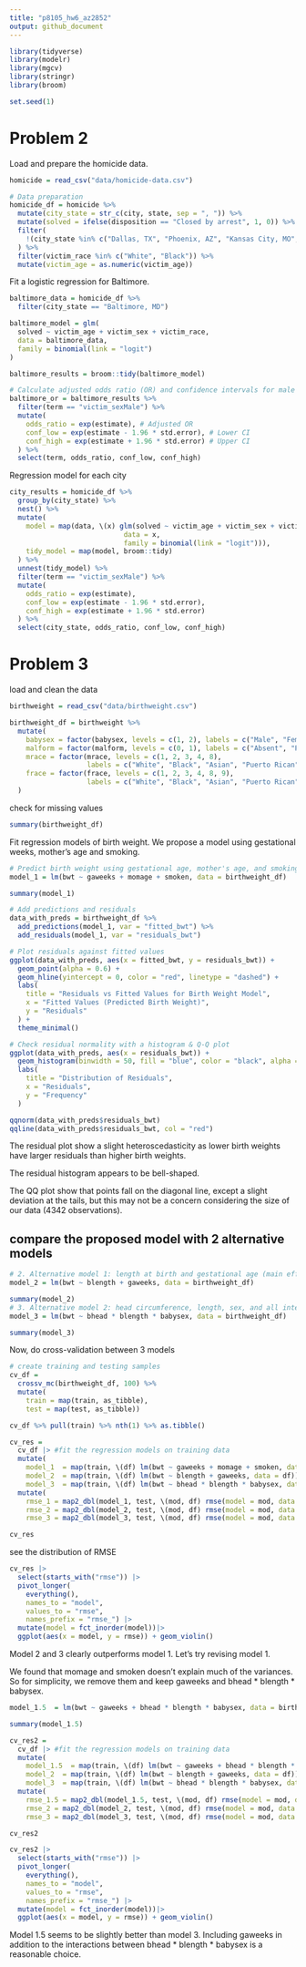 ```yaml
---
title: "p8105_hw6_az2852"
output: github_document
---
```


```r
library(tidyverse)
library(modelr)
library(mgcv)
library(stringr)
library(broom)
```

```r
set.seed(1)
```

# Problem 2
Load and prepare the homicide data.
```r
homicide = read_csv("data/homicide-data.csv")

# Data preparation
homicide_df = homicide %>%
  mutate(city_state = str_c(city, state, sep = ", ")) %>%
  mutate(solved = ifelse(disposition == "Closed by arrest", 1, 0)) %>%
  filter(
    !(city_state %in% c("Dallas, TX", "Phoenix, AZ", "Kansas City, MO", "Tulsa, AL"))
  ) %>%
  filter(victim_race %in% c("White", "Black")) %>%
  mutate(victim_age = as.numeric(victim_age))
```
Fit a logistic regression for Baltimore.
```r
baltimore_data = homicide_df %>%
  filter(city_state == "Baltimore, MD")

baltimore_model = glm(
  solved ~ victim_age + victim_sex + victim_race,
  data = baltimore_data,
  family = binomial(link = "logit")
)

baltimore_results = broom::tidy(baltimore_model)

# Calculate adjusted odds ratio (OR) and confidence intervals for male vs female victims
baltimore_or = baltimore_results %>%
  filter(term == "victim_sexMale") %>%
  mutate(
    odds_ratio = exp(estimate), # Adjusted OR
    conf_low = exp(estimate - 1.96 * std.error), # Lower CI
    conf_high = exp(estimate + 1.96 * std.error) # Upper CI
  ) %>%
  select(term, odds_ratio, conf_low, conf_high)

```

Regression model for each city
```r
city_results = homicide_df %>%
  group_by(city_state) %>%
  nest() %>%
  mutate(
    model = map(data, \(x) glm(solved ~ victim_age + victim_sex + victim_race, 
                            data = x, 
                            family = binomial(link = "logit"))), 
    tidy_model = map(model, broom::tidy) 
  ) %>%
  unnest(tidy_model) %>% 
  filter(term == "victim_sexMale") %>% 
  mutate(
    odds_ratio = exp(estimate), 
    conf_low = exp(estimate - 1.96 * std.error), 
    conf_high = exp(estimate + 1.96 * std.error) 
  ) %>%
  select(city_state, odds_ratio, conf_low, conf_high)
```

# Problem 3
load and clean the data
```r
birthweight = read_csv("data/birthweight.csv")
```
```r
birthweight_df = birthweight %>%
  mutate(
    babysex = factor(babysex, levels = c(1, 2), labels = c("Male", "Female")),
    malform = factor(malform, levels = c(0, 1), labels = c("Absent", "Present")),
    mrace = factor(mrace, levels = c(1, 2, 3, 4, 8), 
                   labels = c("White", "Black", "Asian", "Puerto Rican", "Other")),
    frace = factor(frace, levels = c(1, 2, 3, 4, 8, 9), 
                   labels = c("White", "Black", "Asian", "Puerto Rican", "Other", "Unknown"))
  )
```

check for missing values
```r
summary(birthweight_df)
```
Fit regression models of birth weight. We propose a model using gestational weeks, mother's age and smoking.
```r
# Predict birth weight using gestational age, mother's age, and smoking
model_1 = lm(bwt ~ gaweeks + momage + smoken, data = birthweight_df)

summary(model_1)

# Add predictions and residuals
data_with_preds = birthweight_df %>%
  add_predictions(model_1, var = "fitted_bwt") %>%
  add_residuals(model_1, var = "residuals_bwt")

# Plot residuals against fitted values
ggplot(data_with_preds, aes(x = fitted_bwt, y = residuals_bwt)) +
  geom_point(alpha = 0.6) +
  geom_hline(yintercept = 0, color = "red", linetype = "dashed") +
  labs(
    title = "Residuals vs Fitted Values for Birth Weight Model",
    x = "Fitted Values (Predicted Birth Weight)",
    y = "Residuals"
  ) +
  theme_minimal()

# Check residual normality with a histogram & Q-Q plot
ggplot(data_with_preds, aes(x = residuals_bwt)) +
  geom_histogram(binwidth = 50, fill = "blue", color = "black", alpha = 0.7) +
  labs(
    title = "Distribution of Residuals",
    x = "Residuals",
    y = "Frequency"
  )

qqnorm(data_with_preds$residuals_bwt)
qqline(data_with_preds$residuals_bwt, col = "red")
```
The residual plot show a slight heteroscedasticity as lower birth weights have larger residuals than higher birth weights.

The residual histogram appears to be bell-shaped.

The QQ plot show that points fall on the diagonal line, except a slight deviation at the tails, but this may not be a concern considering the size of our data (4342 observations).

## compare the proposed model with 2 alternative models
```r
# 2. Alternative model 1: length at birth and gestational age (main effects only)
model_2 = lm(bwt ~ blength + gaweeks, data = birthweight_df)

summary(model_2)
# 3. Alternative model 2: head circumference, length, sex, and all interactions
model_3 = lm(bwt ~ bhead * blength * babysex, data = birthweight_df)

summary(model_3)
```
Now, do cross-validation between 3 models
```r
# create training and testing samples
cv_df = 
  crossv_mc(birthweight_df, 100) %>%
  mutate(
    train = map(train, as_tibble),
    test = map(test, as_tibble))

cv_df %>% pull(train) %>% nth(1) %>% as.tibble()
```
```r
cv_res = 
  cv_df |> #fit the regression models on training data
  mutate(
    model_1  = map(train, \(df) lm(bwt ~ gaweeks + momage + smoken, data = df)),
    model_2  = map(train, \(df) lm(bwt ~ blength + gaweeks, data = df)),
    model_3  = map(train, \(df) lm(bwt ~ bhead * blength * babysex, data = df))) |> #calculate the RMSE for the model fit on test data
  mutate(
    rmse_1 = map2_dbl(model_1, test, \(mod, df) rmse(model = mod, data = df)),
    rmse_2 = map2_dbl(model_2, test, \(mod, df) rmse(model = mod, data = df)),
    rmse_3 = map2_dbl(model_3, test, \(mod, df) rmse(model = mod, data = df)))

cv_res
```
see the distribution of RMSE
```r
cv_res |> 
  select(starts_with("rmse")) |> 
  pivot_longer(
    everything(),
    names_to = "model", 
    values_to = "rmse",
    names_prefix = "rmse_") |> 
  mutate(model = fct_inorder(model))|> 
  ggplot(aes(x = model, y = rmse)) + geom_violin()
```

Model 2 and 3 clearly outperforms model 1. Let's try revising model 1.

We found that momage and smoken doesn't explain much of the variances. So for simplicity, we remove them and keep gaweeks and bhead * blength * babysex.
```r
model_1.5  = lm(bwt ~ gaweeks + bhead * blength * babysex, data = birthweight_df)

summary(model_1.5)
```
```r
cv_res2 = 
  cv_df |> #fit the regression models on training data
  mutate(
    model_1.5  = map(train, \(df) lm(bwt ~ gaweeks + bhead * blength * babysex, data = df)),
    model_2  = map(train, \(df) lm(bwt ~ blength + gaweeks, data = df)),
    model_3  = map(train, \(df) lm(bwt ~ bhead * blength * babysex, data = df))) |> #calculate the RMSE for the model fit on test data
  mutate(
    rmse_1.5 = map2_dbl(model_1.5, test, \(mod, df) rmse(model = mod, data = df)),
    rmse_2 = map2_dbl(model_2, test, \(mod, df) rmse(model = mod, data = df)),
    rmse_3 = map2_dbl(model_3, test, \(mod, df) rmse(model = mod, data = df)))

cv_res2
```
```r
cv_res2 |> 
  select(starts_with("rmse")) |> 
  pivot_longer(
    everything(),
    names_to = "model", 
    values_to = "rmse",
    names_prefix = "rmse_") |> 
  mutate(model = fct_inorder(model))|> 
  ggplot(aes(x = model, y = rmse)) + geom_violin()
```
Model 1.5 seems to be slightly better than model 3. Including gaweeks in addition to the interactions between bhead * blength * babysex is a reasonable choice.
